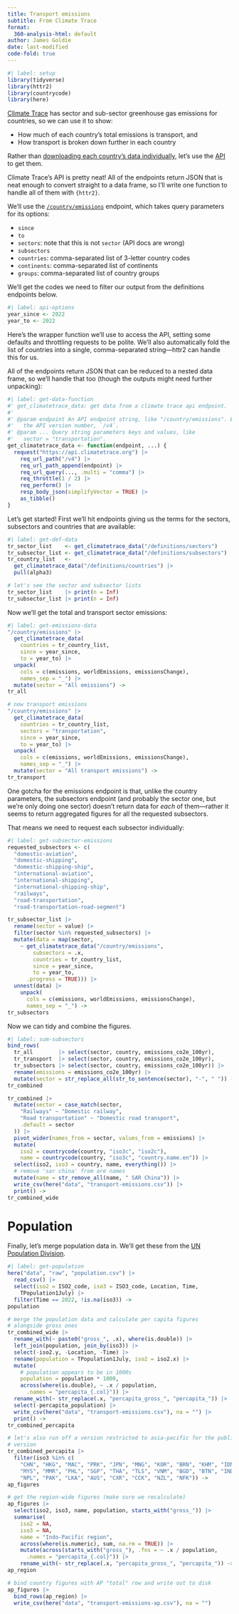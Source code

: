 ```yaml
---
title: Transport emissions
subtitle: From Climate Trace
format:
  360-analysis-html: default
author: James Goldie
date: last-modified
code-fold: true
---
```


```r
#| label: setup
library(tidyverse)
library(httr2)
library(countrycode)
library(here)
```

[Climate Trace](https://climatetrace.org/) has sector and sub-sector greenhouse gas emissions for countries, so we can use it to show:

- How much of each country's total emissions is transport, and
- How transport is broken down further in each country

Rather than [downloading each country's data individually](https://climatetrace.org/data), let's use the [API](https://api.climatetrace.org/v4) to get them. 

Climate Trace's API is pretty neat! All of the endpoints return JSON that is neat enough to convert straight to a data frame, so I'll write one function to handle all of them with `{httr2}`.

We'll use the [`/country/emissions`](https://api.climatetrace.org/v4/swagger/index.html#tag/countries/get/v4/country/emissions) endpoint, which takes query parameters for its options:

- `since`
- `to`
- `sectors`: note that this is not `sector` (API docs are wrong)
- `subsectors`
- `countries`: comma-separated list of 3-letter country codes
- `continents`: comma-separated list of continents
- `groups`: comma-separated list of country groups

We'll get the codes we need to filter our output from the definitions endpoints below.

```r
#| label: api-options
year_since <- 2022
year_to <- 2022
```

Here's the wrapper function we'll use to access the API, setting some defaults and throttling requests to be polite. We'll also automatically fold the list of countries into a single, comma-separated string—httr2 can handle this for us.

All of the endpoints return JSON that can be reduced to a nested data frame, so we'll handle that too (though the outputs might need further unpacking):

```r
#| label: get-data-function
#' get_climatetrace_data: get data from a climate trace api endpoint.
#' 
#' @param endpoint An API endpoint string, like "/country/emissions". Excludes
#'   the API version number, `/v4`.
#' @param ... Query string parameters keys and values, like
#'   sector = "transportation".
get_climatetrace_data <- function(endpoint, ...) {
  request("https://api.climatetrace.org") |>
    req_url_path("/v4") |>
    req_url_path_append(endpoint) |>
    req_url_query(..., .multi = "comma") |>
    req_throttle(1 / 2) |>
    req_perform() |>
    resp_body_json(simplifyVector = TRUE) |>
    as_tibble()
}
```

Let's get started! First we'll hit endpoints giving us the terms for the sectors, subsectors and countries that are available:

```r
#| label: get-def-data
tr_sector_list    <- get_climatetrace_data("/definitions/sectors") 
tr_subsector_list <- get_climatetrace_data("/definitions/subsectors")
tr_country_list   <-
  get_climatetrace_data("/definitions/countries") |>
  pull(alpha3)

# let's see the sector and subsector lists
tr_sector_list    |> print(n = Inf)
tr_subsector_list |> print(n = Inf)
```

Now we'll get the total and transport sector emissions:

```r
#| label: get-emissions-data
"/country/emissions" |>
  get_climatetrace_data(
    countries = tr_country_list,
    since = year_since,
    to = year_to) |>
  unpack(
    cols = c(emissions, worldEmissions, emissionsChange),
    names_sep = "_") |>
  mutate(sector = "All emissions") ->
tr_all

# now transport emissions
"/country/emissions" |>
  get_climatetrace_data(
    countries = tr_country_list,
    sectors = "transportation",
    since = year_since,
    to = year_to) |>
  unpack(
    cols = c(emissions, worldEmissions, emissionsChange),
    names_sep = "_") |>
  mutate(sector = "All transport emissions") ->
tr_transport
```

One gotcha for the emissions endpoint is that, unlike the country parameters, the subsectors endpoint (and probably the sector one, but we're only doing one sector) doesn't return data for _each_ of them—rather it seems to return aggregated figures for all the requested subsectors.

That means we need to request each subsector individually:

```r
#| label: get-subsector-emissions
requested_subsectors <- c(
  "domestic-aviation", 
  "domestic-shipping", 
  "domestic-shipping-ship", 
  "international-aviation", 
  "international-shipping", 
  "international-shipping-ship", 
  "railways", 
  "road-transportation", 
  "road-transportation-road-segment")

tr_subsector_list |>
  rename(sector = value) |>
  filter(sector %in% requested_subsectors) |>
  mutate(data = map(sector,
    ~ get_climatetrace_data("/country/emissions",
        subsectors = .x,
        countries = tr_country_list,
        since = year_since,
        to = year_to,
      .progress = TRUE))) |>
  unnest(data) |>
    unpack(
      cols = c(emissions, worldEmissions, emissionsChange),
      names_sep = "_") ->
tr_subsectors
```

Now we can tidy and combine the figures.

```r
#| label: sum-subsectors
bind_rows(
  tr_all        |> select(sector, country, emissions_co2e_100yr),
  tr_transport  |> select(sector, country, emissions_co2e_100yr),
  tr_subsectors |> select(sector, country, emissions_co2e_100yr)) |>
  rename(emissions = emissions_co2e_100yr) |>
  mutate(sector = str_replace_all(str_to_sentence(sector), "-", " ")) ->
tr_combined

tr_combined |>
  mutate(sector = case_match(sector,
    "Railways" ~ "Domestic railway",
    "Road transportation" ~ "Domestic road transport",
    .default = sector
  )) |>
  pivot_wider(names_from = sector, values_from = emissions) |>
  mutate(
    iso2 = countrycode(country, "iso3c", "iso2c"),
    name = countrycode(country, "iso3c", "country.name.en")) |>
  select(iso2, iso3 = country, name, everything()) |>
  # remove 'sar china' from are names
  mutate(name = str_remove_all(name, " SAR China")) |>
  write_csv(here("data", "transport-emissions.csv")) |>
  print() ->
tr_combined_wide
```

# Population

Finally, let's merge population data in. We'll get these from the [UN Population Division](https://population.un.org).


```r
#| label: get-population
here("data", "raw", "population.csv") |>
  read_csv() |>
  select(iso2 = ISO2_code, iso3 = ISO3_code, Location, Time,
    TPopulation1July) |>
  filter(Time == 2022, !is.na(iso3)) ->
population

# merge the population data and calculate per capita figures
# alongside gross ones
tr_combined_wide |>
  rename_with(~ paste0("gross_", .x), where(is.double)) |>
  left_join(population, join_by(iso3)) |>
  select(-iso2.y, -Location, -Time) |>
  rename(population = TPopulation1July, iso2 = iso2.x) |>
  mutate(
    # population appears to be in 1000s
    population = population * 1000,
    across(where(is.double), ~ .x / population,
      .names = "percapita_{.col}")) |>
  rename_with(~ str_replace(.x, "percapita_gross_", "percapita_")) |>
  select(-percapita_population) |>
  write_csv(here("data", "transport-emissions.csv"), na = "") |>
  print() ->
tr_combined_percapita

# let's also run off a version restricted to asia-pacific for the publication
# version
tr_combined_percapita |>
  filter(iso3 %in% c(
    "CHN", "HKG", "MAC", "PRK", "JPN", "MNG", "KOR", "BRN", "KHM", "IDN", "LAO",
    "MYS", "MMR", "PHL", "SGP", "THA", "TLS", "VNM", "BGD", "BTN", "IND", "MDV",
    "NPL", "PAK", "LKA", "AUS", "CXR", "CCK", "NZL", "NFK")) ->
ap_figures

# get the region-wide figures (make sure we recalculate)
ap_figures |>
  select(iso2, iso3, name, population, starts_with("gross_")) |>
  summarise(
    iso2 = NA,
    iso3 = NA,
    name = "Indo-Pacific region",
    across(where(is.numeric), sum, na.rm = TRUE)) |>
    mutate(across(starts_with("gross_"), .fns = ~ .x / population,
      .names = "percapita_{.col}")) |>
    rename_with(~ str_replace(.x, "percapita_gross_", "percapita_")) ->
ap_region

# bind country figures with AP "total" row and write out to disk
ap_figures |>
  bind_rows(ap_region) |>
  write_csv(here("data", "transport-emissions-ap.csv"), na = "")
```
